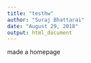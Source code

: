 ```yaml
---
title: "testhw"
author: "Suraj Bhattarai"
date: "August 29, 2018"
output: html_document
---
```



made a homepage 
